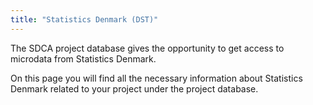 ```yaml
---
title: "Statistics Denmark (DST)"
---
```

The SDCA  project database gives the opportunity to get access to microdata from Statistics Denmark.

On this page you will find all the necessary information about Statistics Denmark related to your project under the project database.
